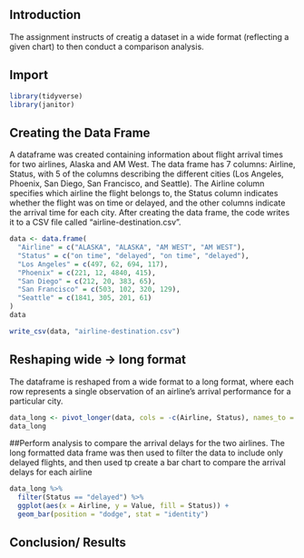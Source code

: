 ## Introduction 
The assignment instructs of creatig a dataset in a wide format (reflecting a given chart) to then conduct a comparison analysis.

## Import
```r
library(tidyverse)
library(janitor)
```


## Creating the Data Frame
A dataframe was created containing information about flight arrival times for two airlines, Alaska and AM West.
The data frame has 7 columns: Airline, Status, with 5 of the columns describing the different cities (Los Angeles, Phoenix, San Diego, San Francisco, and Seattle). The Airline column specifies which airline the flight belongs to, the Status column indicates whether the flight was on time or delayed, and the other columns indicate the arrival time for each city.
After creating the data frame, the code writes it to a CSV file called "airline-destination.csv".

```r
data <- data.frame(
  "Airline" = c("ALASKA", "ALASKA", "AM WEST", "AM WEST"),
  "Status" = c("on time", "delayed", "on time", "delayed"),
  "Los Angeles" = c(497, 62, 694, 117),
  "Phoenix" = c(221, 12, 4840, 415),
  "San Diego" = c(212, 20, 383, 65),
  "San Francisco" = c(503, 102, 320, 129),
  "Seattle" = c(1841, 305, 201, 61)
)
data 

write_csv(data, "airline-destination.csv")

```

## Reshaping wide -> long format
The dataframe is reshaped from a wide format to a long format, where each row represents a single observation of an airline's arrival performance for a particular city.
```r
data_long <- pivot_longer(data, cols = -c(Airline, Status), names_to = "City", values_to = "Value")
data_long

```



##Perform analysis to compare the arrival delays for the two airlines.
The long formatted data frame was then used to filter the data to include only delayed flights, and then used tp create a bar chart to compare the arrival delays for each airline
```r
data_long %>%
  filter(Status == "delayed") %>%
  ggplot(aes(x = Airline, y = Value, fill = Status)) +
  geom_bar(position = "dodge", stat = "identity")

```
## Conclusion/ Results
